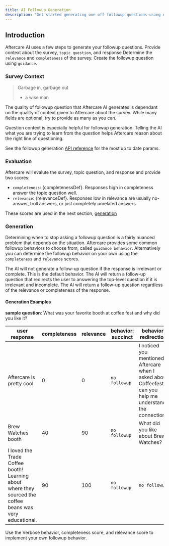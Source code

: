 ```yaml
---
title: AI Followup Generation
description: 'Get started generating one off followup questions using AI'
---
```



## Introduction

Aftercare AI uses a few steps to generate your followup questions. 
<Steps>
  <Step title="Survey Context">
    Provide context about the survey, <Tooltip tip={topicQuestionDef}>`topic question`</Tooltip>, and response 
  </Step>
  <Step title="Evaluate">
    Determine the <Tooltip tip={relevanceDef}>`relevance`</Tooltip> and <Tooltip tip={completenessDef}>`completeness`</Tooltip> of the survey.
  </Step>
  <Step title="Generate">
    Create the followup question using <Tooltip tip={guidanceDef}>`guidance`</Tooltip>. 
  </Step>
</Steps>

### Survey Context

> Garbage in, garbage out
> - a wise man

The quality of followup question that Aftercare AI generates is dependant on the quality of context given to Aftercare about the survey.
While many fields are optional, try to provide as many as you can. 


<Tip>Question context is especially helpful for followup generation. Telling the AI what you are trying to learn from the question helps Aftercare reason about the right line of questioning.</Tip>

See the followup generation [API reference](api-reference/endpoint/create) for the most up to date params. 

### Evaluation

Aftercare will evalute the survey, topic question, and response and provide two scores: 
- `completeness`: {completenessDef}. Responses high in completeness answer the topic question well. 
- `relevance`: {relevanceDef}. Responses low in relevance are usually no-answer, troll answers, or just completely unrelated answers.

These scores are used in the next section, [generation](/followups#generation)

### Generation

Determining when to stop asking a followup question is a fairly nuanced problem that depends on the situation. Aftercare provides some common followup behaviors to choose from, called `guidance behavior`. Alternatively you can determine the followup behavior on your own using the `completeness` and `relevance` scores. 

<CardGroup cols={3}>
  <Card title="Succinct (default)" icon="pencil">
    The AI will not generate a follow-up question if the response is irrelevant or complete. This is the default behavior.
  </Card>
  <Card title="Redirection" icon="person-walking-arrow-loop-left">
    The AI will return a follow-up question that redirects the user to answering the top-level question if it is irrelevant and incomplete.
  </Card>
  <Card title="Verbose" icon="comment-dots">
    The AI will return a follow-up question regardless of the relevance or completeness of the response.
  </Card>
</CardGroup>

#### Generation Examples

**sample question**: What was your favorite booth at coffee fest and why did you like it?

**user response**|**completeness**|**relevance**|**behavior: succinct**|**behavior: redirection**|**behavior: verbose**
-----|-----|-----|-----|-----|-----
Aftercare is pretty cool |0|0|`no followup`| I noticed you mentioned Aftercare when I asked about Coffeefest, can you help me understand the connection? | I noticed you mentioned Aftercare when I asked about Coffeefest, can you help me understand the connection? 
Brew Watches booth|40|90|`no followup` |What did you like about Brew Watches?|What did you like about Brew Watches?
I loved the Trade Coffee booth! Learning about where they sourced the coffee beans was very educational. |90|100|`no followup`|`no followup`|What specifically did you learn about coffee sourcing at the Trade Coffee booth?

<Tip>Use the Verbose behavior, completeness score, and relevance score to implement your own followup behavior.</Tip>

